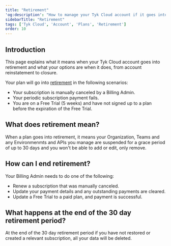 ```yaml
---
title: "Retirement"
'og:description': "How to manage your Tyk Cloud account if it goes into retirement mode"
sidebarTitle: "Retirement"
tags: ['Tyk Cloud', 'Account', 'Plans', 'Retirement']
order: 10
---
```


## Introduction

This page explains what it means when your Tyk Cloud account goes into retirement and what your options are when it does, from account reinstatement to closure.

Your plan will go into [retirement](/tyk-cloud/troubleshooting-&-support/glossary.md#retirement) in the following scenarios:

* Your subscription is manually canceled by a Billing Admin.
* Your periodic subscription payment fails.
* You are on a Free Trial (5 weeks) and have not signed up to a plan before the expiration of the Free Trial.

## What does retirement mean?

When a plan goes into retirement, it means your Organization, Teams and any Environmenmts and APIs you manage are suspended for a grace period of up to 30 days and you won't be able to add or edit, only remove.

## How can I end retirement?

Your Billing Admin needs to do one of the following:

* Renew a subscription that was manually canceled.
* Update your payment details and any outstanding payments are cleared.
* Update a Free Trial to a paid plan, and payment is successful.

## What happens at the end of the 30 day retirement period?

At the end of the 30 day retirement period if you have not restored or created a relevant subscription, all your data will be deleted.

